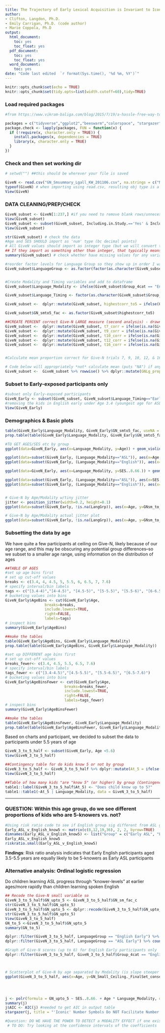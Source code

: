 ```yaml
---
title: The Trajectory of Early Lexical Acquisition is Invariant to Iconicity and Modality: The Case of Number Words
author:
- Clifton, Langdon, Ph.D.
- Emily Carrigan, Ph.D. (code author)
- Marie Coppola, Ph.D
output:
  html_document:
    toc: yes
    toc_float: yes
  pdf_document:
    toc: yes
    toc_float: yes
  word_document:
    toc: yes
date: "Code last edited  `r format(Sys.time(), '%d %m, %Y')`"
---
```






```r
knitr::opts_chunk$set(echo = TRUE)
knitr::opts_chunk$set(tidy.opts=list(width.cutoff=60),tidy=TRUE)
```

### Load required packages
```r
#from https://www.vikram-baliga.com/blog/2015/7/19/a-hassle-free-way-to-verify-that-r-packages-are-installed-and-loaded

packages = c("tidyverse","ggplot2","beeswarm","colorspace", "stargazer", "MASS", "ordinal", "generalhoslem", "qwraps2", "gridExtra","ggpubr","sure", "VGAM", "truncreg", "car", "rmarkdown", "table1", "kableExtra", "epitools")
package.check <- lapply(packages, FUN = function(x) {
  if (!require(x, character.only = TRUE)) {
    install.packages(x, dependencies = TRUE)
    library(x, character.only = TRUE)
  }
})
```

### Check and then set working dir
```r
# setwd("") ##this should be wherever your file is saved 

GiveN <- read.csv("GN_Smsummary_Lgall_KW_201106.csv", na.strings = c("N/A", "I/R", "", "TBD", "N/R")) #import the data file (which I already saved as a csv from excel file)
typeof(GiveN) # when importing using read.csv, resulting obj type is a list
View(GiveN)
```

### DATA CLEANING/PREP/CHECK
```r
GiveN_subset <- GiveN[1:237,] #if you need to remove blank rows/unnecessary columns in the dataframe, subset by [row,column] ranges
View(GiveN_subset)
GiveN_subset <- subset(GiveN_subset, Including.in.Study.=='Yes' & Including_GiveN.=='Yes' & GN_Small_Ceiling._FinalSet_conservative!='') # This can be amended as necessary for the specific analyses 
View(GiveN_subset)

str(GiveN_subset) # check the data
#Age and SES SHOULD import as 'num' type (bc decimal points)
# All GiveN values should import as integer type (but we will convert them to factor below)
## If they import as something other than integer, that typically means there is text in one of the cells in that column OTHER than the "N/A" string
summary(GiveN_subset) # check whether have missing values for any variables

#reorder factor levels for Language Group so they show up in order I want them
GiveN_subset$LanguageGroup <- as.factor(factor(as.character(GiveN_subset$Group_4cat), levels = c("English Early", "ASL Early", "English Later", "ASL Later"), exclude=NA))


#Create Modality and Timing variables and add to dataframe
GiveN_subset$Language_Modality <- ifelse(GiveN_subset$Group_4cat == "English Early" | GiveN_subset$Group_4cat == "English Later", "English", "ASL")

GiveN_subset$Language_Timing <- factor(as.character(GiveN_subset$Group_2cat), levels = c("Early", "Later"), exclude="")

GiveN_subset <-  dplyr::mutate(GiveN_subset, highestcorr_to5 = ifelse(GN_Small_Ceiling._FinalSet_conservative==6, 5, GN_Small_Ceiling._FinalSet_conservative))

GiveN_subset$GN_smto5_fac <- as.factor(GiveN_subset$highestcorr_to5)

##CREATE PERCENT correct Give-N LARGE measure (second analysis) - drawn from data in 5 separate columns 
GiveN_subset <-  dplyr::mutate(GiveN_subset, t7_corr = ifelse(is.na(GiveN_subset$Target7_FinalSet_Correct.), GiveN_subset$Target7_1st_Response_Fish_Correct., GiveN_subset$Target7_FinalSet_Correct.))
GiveN_subset <-  dplyr::mutate(GiveN_subset, t9_corr = ifelse(is.na(GiveN_subset$Target9_FinalSet_Correct.), GiveN_subset$Target9_1st_Response_Fish_Correct., GiveN_subset$Target9_FinalSet_Correct.))
GiveN_subset <-  dplyr::mutate(GiveN_subset, t10_corr = ifelse(is.na(GiveN_subset$Target10_FinalSet_Correct.), GiveN_subset$Target10_1st_Response_Fish_Correct., GiveN_subset$Target10_FinalSet_Correct.))
GiveN_subset <-  dplyr::mutate(GiveN_subset, t12_corr = ifelse(is.na(GiveN_subset$Target12_FinalSet_Correct.), GiveN_subset$Target12_1st_Response_Fish_Correct., GiveN_subset$Target12_FinalSet_Correct.))
GiveN_subset <-  dplyr::mutate(GiveN_subset, t16_corr = ifelse(is.na(GiveN_subset$Target16_FinalSet_Correct.), GiveN_subset$Target16_1st_Response_Fish_Correct., GiveN_subset$Target16_FinalSet_Correct.))


#Calculate mean proportion correct for Give-N trials 7, 9, 10, 12, & 16 (only for kids who got all five trials)

# Code below will appropriately *not* calculate mean (puts "NA") if any trial from above columns has NA value--THIS IS CORRECT, bc doing a proportion correct out of different numbers of trials for different kids is a no-go
GiveN_subset <-  GiveN_subset %>% rowwise() %>% dplyr::mutate(GNLg_propcorr_NA=mean(c(t7_corr, t9_corr, t10_corr, t12_corr, t16_corr)))
```

### Subset to Early-exposed participants only
```r
#subset only Early-exposed participants
GiveN_Early <- subset(GiveN_subset, GiveN_subset$Language_Timing=="Early" & GiveN_subset$Age>=3.4)
#removing the kids in English early under Age 3.4 (youngest age for ASL early) to age match the samples a bit better only removes 3 kids (now 101 instead of 104)
View(GiveN_Early)
```


### Demographics & Basic plots
```r
table(GiveN_Early$Language_Modality, GiveN_Early$GN_smto5_fac, useNA = "always") # Table of knower-levels by Language Modality
prop.table(table(GiveN_Early$Language_Modality, GiveN_Early$GN_smto5_fac, useNA = "always"), margin=1) #proportions calculated by row (within language group)

#TO GET AGES/SES etc by group
ggplot(data=GiveN_Early, aes(x=Language_Modality, y=Age)) + geom_violin() + labs(x="Language Modality", y="Age (years)")

ggplot(data=subset(GiveN_Early, (Language_Modality=="ASL")), aes(x=Age, y=..count..)) + geom_density()
ggplot(data=subset(GiveN_Early, (Language_Modality=="English")), aes(x=Age, y=..count..)) + geom_density()

ggplot(data=GiveN_Early, aes(x=Language_Modality, y=SES..8.66.)) + geom_violin() + labs(x="Language Modality", y="SES")

ggplot(data=subset(GiveN_Early, (Language_Modality=="ASL")), aes(x=SES..8.66., y=..count..)) + geom_density()
ggplot(data=subset(GiveN_Early, (Language_Modality=="English")), aes(x=SES..8.66., y=..count..)) + geom_density()


# Give-N by Age/Modality w/tiny jitter
jitter <- position_jitter(width=0.2, height=0.1)
ggplot(data=subset(GiveN_Early, !is.na(LangGrp)), aes(x=Age, y=GNsm_to_5)) + geom_point(aes(shape=Modality, color=Modality), position=jitter, size=2.5) + geom_smooth(mapping=aes(group=Modality, color=Modality), method="loess", se=FALSE) + labs(x="Age (years)", y="Give-N highest number correctly given (up to 5)") + theme(text = element_text(size=11), legend.position = c(0.87, 0.14)) + scale_x_continuous(breaks = seq(3,7, by = 1), limits=c(3,7)) + scale_y_continuous(breaks = seq(0, 5, by = 1), limits=c(0,5))

# Give-N by Age/Modality actual jitter plot
ggplot(data=subset(GiveN_Early, !is.na(LangGrp)), aes(x=Age, y=GNsm_to_5)) + geom_jitter(aes(shape=Modality, color=Modality), size=2.5) + geom_smooth(mapping=aes(group=Modality, color=Modality), method="loess", se=FALSE) + labs(x="Age (years)", y="Give-N highest number correctly given (up to 5)") + theme(text = element_text(size=11), legend.position = c(0.87, 0.14))  + scale_x_continuous(breaks = seq(3,7, by = 1), limits=c(3,7)) + scale_y_continuous(breaks = seq(0, 5, by = 1), limits=c(0,5))
```

### Subsetting the data by age
We have quite a few participants at ceiling on Give-N, likely because of our age range, and this may be obscuring any potential group differences--so we subset to a smaller age range, using information on the distribution of ages
```r
##TABLE OF AGES
#set up age bins first
# set up cut-off values 
breaks <- c(3.4, 4, 4.5, 5, 5.5, 6, 6.5, 7, 7.6)
# specify interval/bin labels
tags <- c("[3.4-4)","[4-4.5)", "[4.5-5)", "[5-5.5)", "[5.5-6)", "[6-6.5)","[6.5-7)", "[7-7.6)")
# bucketing values into bins
GiveN_Early$AgeBins <- cut(GiveN_Early$Age, 
                  breaks=breaks, 
                  include.lowest=TRUE, 
                  right=FALSE, 
                  labels=tags)
# inspect bins
summary(GiveN_Early$AgeBins)

##make the tables
table(GiveN_Early$AgeBins, GiveN_Early$Language_Modality)
prop.table(table(GiveN_Early$AgeBins, GiveN_Early$Language_Modality))

#set up DIFFERENT age bins first
# set up cut-off values 
breaks_fewer<- c(3.4, 4.5, 5.5, 6.5, 7.6)
# specify interval/bin labels
tags_fewer <- c("[3.4-4.5)","[4.5-5.5)", "[5.5-6.5)", "[6.5-7.6)")
# bucketing values into bins
GiveN_Early$AgeBinsFewer <- cut(GiveN_Early$Age, 
                           breaks=breaks_fewer, 
                           include.lowest=TRUE, 
                           right=FALSE, 
                           labels=tags_fewer)
# inspect bins
summary(GiveN_Early$AgeBinsFewer)

##make the tables
table(GiveN_Early$AgeBinsFewer, GiveN_Early$Language_Modality)
prop.table(table(GiveN_Early$AgeBinsFewer, GiveN_Early$Language_Modality))
```

Based on charts and participant, we decided to subset the data to participants under 5.5 years of age
```r
GiveN_3_to_5_half <- subset(GiveN_Early, Age <5.6) 
View(GiveN_3_to_5_half)

##Contingency table for do kids know 5 or not by group
GiveN_3_to_5_half <- GiveN_3_to_5_half %>% dplyr::mutate(At_5 = ifelse(GN_Small_Ceiling._FinalSet_conservative>=5, "Yes", "No"))
View(GiveN_3_to_5_half)

##Table of how many kids "are "know 5" (or higher) by group (Contingency table)
table1::label(GiveN_3_to_5_half$At_5) <- "Does child know up to 5?"
table1::table1(~At_5 | Language_Modality, data = GiveN_3_to_5_half)

```
 ***

### QUESTION: Within this age group, do we see different proportions of kids who are 5-knowers vs. not?
```r

#Using risk ratio code to see if English group sig different from ASL group
Early_ASL_v_English_know5 <- matrix(c(8,12,19,36), 2, 2, byrow=TRUE)
dimnames(Early_ASL_v_English_know5) <- list("Group" = c("Early ASL", "Early English (Typically Hearing)"), "Does child know up to 5?" = c("No", "Yes"))
Early_ASL_v_English_know5
riskratio.small(Early_ASL_v_English_know5)

```
**Findings**: Risk ratio analysis indicates that Early English participants aged 3.5-5.5 years are equally likely to be 5-knowers as Early ASL participants
<br>

### Alternative analysis: Ordinal logistic regression
Do children learning ASL progress through "knower-levels" at earlier ages/more rapidly than children learning spoken English
```r
## Recode the Give-N small variable so 
GiveN_3_to_5_half$GN_upto_5 <- GiveN_3_to_5_half$GN_sm_fac_c
str(GiveN_3_to_5_half$GN_upto_5)
GiveN_3_to_5_half$GN_upto_5 <- dplyr::recode(GiveN_3_to_5_half$GN_upto_5, "6" = "5")
str(GiveN_3_to_5_half$GN_upto_5)
View(GiveN_3_to_5_half)
GN_to_5 <-GiveN_3_to_5_half$GN_upto_5
summary(GN_to_5)

dplyr::filter(GiveN_3_to_5_half, LanguageGroup == "English Early") %>% count() #48 English Early kids in the above graph
dplyr::filter(GiveN_3_to_5_half, LanguageGroup == "ASL Early") %>% count() #27 ASL Early kids in the above graph

#Graph of Give-N scores (up to 6) for English Early participants only
dplyr::filter(GiveN_3_to_5_half, GiveN_3_to_5_half$Group_4cat == "English Early") %>% ggplot(GiveN_3_to_5_half, mapping=aes(x=Age, y=GN_Small_Ceiling._FinalSet_conservative)) + geom_point(color = "grey39") + geom_smooth(method = "lm") + labs(x="Age (years)", y="Give-N Score") + theme(text = element_text(size=16)) + coord_cartesian(xlim = c(3,5.5), ylim= c(0,6))



# Scatterplot of Give-N by age separated by Modality (is slope steeper for ASL than for spoken English?)
ggplot(GiveN_3_to_5_half, aes(x=Age, y=GN_Small_Ceiling._FinalSet_conservative)) + geom_point(aes(shape=Language_Modality, color=Language_Modality), position=jitter, size=2.5) + geom_smooth(mapping=aes(group=Language_Modality, color=Language_Modality), method="lm", se=FALSE) + labs(x="Child's Age (years)", y="Give-N Score") + scale_shape_manual(name="Language", labels=c("ASL (n=27)", "English (n=48)"), values=c(17, 16)) + scale_color_manual(name="Language", labels=c("ASL (n=27)", "English (n=48)"), values=c("mediumvioletred", "grey55")) + theme(text = element_text(size=14), legend.position = c(0.8, 0.2), legend.title = element_text(size=12, face="bold")) + coord_cartesian(xlim = c(3,5.5), ylim= c(0,6))




j <- polr(formula = GN_upto_5 ~ SES..8.66. + Age * Language_Modality, data = GiveN_3_to_5_half, Hess = TRUE)
summary(j)
j$AIC <- AIC(j) #needed to get AIC in output table
stargazer(j, title = "'Iconic' Number Symbols Do NOT Facilitate Number Knowledge for Early-Exposed DHH Children", align=TRUE, dep.var.labels=c("Give-N Highest Quantity Correct (up to 5)"), covariate.labels=c("Socioeconomic Status (SES)", "Age (Years)", "Language Modality (Spoken English)", "Age x Modality Interaction"), single.row=TRUE, keep.stat=c("n", "aic"), out= "GN_to5_SES_Modality*Age__EARLYONLY_210219.htm")

#Question: DO WE HAVE THE POWER TO DETECT a MODALITY EFFECT if one existed?
 # TO DO: Try looking at the confidence intervals of the coefficients


```

